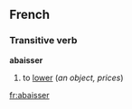 ==French==
===Transitive verb===
'''abaisser'''

#to [[lower]] (''an object, prices'')

[[fr:abaisser]]